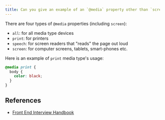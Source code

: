```yaml
---
title: Can you give an example of an `@media` property other than `screen`?
---
```


There are four types of `@media` properties (including `screen`):

- `all`: for all media type devices
- `print`: for printers
- `speech`: for screen readers that "reads" the page out loud
- `screen`: for computer screens, tablets, smart-phones etc.

Here is an example of `print` media type's usage:

```css
@media print {
  body {
    color: black;
  }
}
```

## References

- [Front End Interview Handbook](https://www.frontendinterviewhandbook.com/css-questions)
